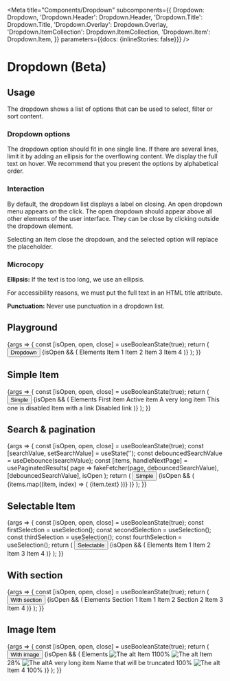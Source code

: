 
<Meta
  title="Components/Dropdown"
  subcomponents={{
    Dropdown: Dropdown,
    'Dropdown.Header': Dropdown.Header,
    'Dropdown.Title': Dropdown.Title,
    'Dropdown.Overlay': Dropdown.Overlay,
    'Dropdown.ItemCollection': Dropdown.ItemCollection,
    'Dropdown.Item': Dropdown.Item,
  }}
  parameters={{docs: {inlineStories: false}}}
/>

# Dropdown (Beta)

## Usage

The dropdown shows a list of options that can be used to select, filter or sort content.

### Dropdown options

The dropdown option should fit in one single line. If there are several lines, limit it by adding an ellipsis for the overflowing content. We display the full text on hover. We recommend that you present the options by alphabetical order.

### Interaction

By default, the dropdown list displays a label on closing. An open dropdown menu appears on the click. The open dropdown should appear above all other elements of the user interface. They can be close by clicking outside the dropdown element.

Selecting an item close the dropdown, and the selected option will replace the placeholder.

### Microcopy

**Ellipsis:** If the text is too long, we use an ellipsis.

For accessibility reasons, we must put the full text in an HTML title attribute.

**Punctuation:** Never use punctuation in a dropdown list.

## Playground

<Canvas>
  <Story name="Standard" height={260}>
    {args => {
      const [isOpen, open, close] = useBooleanState(true);
      return (
        <SpaceContainer height={200}>
          <Dropdown {...args}>
            <Button onClick={open}>
              Dropdown <ArrowDownIcon />
            </Button>
            {isOpen && (
              <Dropdown.Overlay verticalPosition="down" onClose={close}>
                <Dropdown.Header>
                  <Dropdown.Title>Elements</Dropdown.Title>
                </Dropdown.Header>
                <Dropdown.ItemCollection>
                  <Dropdown.Item onClick={action('Clicked')}>Item 1</Dropdown.Item>
                  <Dropdown.Item>Item 2</Dropdown.Item>
                  <Dropdown.Item>Item 3</Dropdown.Item>
                  <Dropdown.Item>Item 4</Dropdown.Item>
                </Dropdown.ItemCollection>
              </Dropdown.Overlay>
            )}
          </Dropdown>
        </SpaceContainer>
      );
    }}
  </Story>
</Canvas>

<ArgsTable story="Standard" />

## Simple Item

<Canvas>
  <Story name="Simple Item" height={300}>
    {args => {
      const [isOpen, open, close] = useBooleanState(true);
      return (
        <SpaceContainer height={290}>
          <Dropdown>
            <Button onClick={open}>
              Simple <ArrowDownIcon />
            </Button>
            {isOpen && (
              <Dropdown.Overlay verticalPosition="down" onClose={close}>
                <Dropdown.Header>
                  <Dropdown.Title>Elements</Dropdown.Title>
                </Dropdown.Header>
                <Dropdown.ItemCollection>
                  <Dropdown.Item>First item</Dropdown.Item>
                  <Dropdown.Item isActive={true}>Active item</Dropdown.Item>
                  <Dropdown.Item onClick={action('Clicked')}>A very long item</Dropdown.Item>
                  <Dropdown.Item onClick={action('Clicked')} disabled={true}>
                    This one is disabled
                  </Dropdown.Item>
                  <Dropdown.Item>
                    <Link target="_blank" href="https://www.youtube.com/watch?v=dQw4w9WgXcQ">
                      Item with a link
                    </Link>
                  </Dropdown.Item>
                  <Dropdown.Item disabled={true}>
                    <Link href="https://www.youtube.com/watch?v=dQw4w9WgXcQ">Disabled link</Link>
                  </Dropdown.Item>
                </Dropdown.ItemCollection>
              </Dropdown.Overlay>
            )}
          </Dropdown>
        </SpaceContainer>
      );
    }}
  </Story>
</Canvas>

## Search & pagination

<Canvas>
  <Story name="Search & pagination" height={500}>
    {args => {
      const [isOpen, open, close] = useBooleanState(true);
      const [searchValue, setSearchValue] = useState('');
      const debouncedSearchValue = useDebounce(searchValue);
      const [items, handleNextPage] = usePaginatedResults(
        page => fakeFetcher(page, debouncedSearchValue),
        [debouncedSearchValue],
        isOpen
      );
      return (
        <SpaceContainer height={500}>
          <Dropdown>
            <Button onClick={open}>
              Simple <ArrowDownIcon />
            </Button>
            {isOpen && (
              <Dropdown.Overlay verticalPosition="down" onClose={close}>
                <Dropdown.Header>
                  <Search
                    onSearchChange={setSearchValue}
                    placeholder="Search"
                    searchValue={searchValue}
                    title="Search"
                  />
                </Dropdown.Header>
                <Dropdown.ItemCollection onNextPage={handleNextPage}>
                  {items.map((item, index) => (
                    <Dropdown.Item key={index}>{item.text}</Dropdown.Item>
                  ))}
                </Dropdown.ItemCollection>
              </Dropdown.Overlay>
            )}
          </Dropdown>
        </SpaceContainer>
      );
    }}
  </Story>
</Canvas>

## Selectable Item

<Canvas>
  <Story name="Item with selection" height={260}>
    {args => {
      const [isOpen, open, close] = useBooleanState(true);
      const firstSelection = useSelection();
      const secondSelection = useSelection();
      const thirdSelection = useSelection();
      const fourthSelection = useSelection();
      return (
        <SpaceContainer height={200}>
          <Dropdown>
            <Button onClick={open}>
              Selectable <ArrowDownIcon />
            </Button>
            {isOpen && (
              <Dropdown.Overlay verticalPosition="down" onClose={close}>
                <Dropdown.Header>
                  <Dropdown.Title>Elements</Dropdown.Title>
                </Dropdown.Header>
                <Dropdown.ItemCollection>
                  <Dropdown.Item>
                    <Checkbox {...firstSelection} /> Item 1
                  </Dropdown.Item>
                  <Dropdown.Item>
                    <Checkbox {...secondSelection} /> Item 2
                  </Dropdown.Item>
                  <Dropdown.Item disabled={true}>
                    <Checkbox {...thirdSelection} /> Item 3
                  </Dropdown.Item>
                  <Dropdown.Item>
                    <Checkbox {...fourthSelection} /> Item 4
                  </Dropdown.Item>
                </Dropdown.ItemCollection>
              </Dropdown.Overlay>
            )}
          </Dropdown>
        </SpaceContainer>
      );
    }}
  </Story>
</Canvas>

## With section

<Canvas>
  <Story name="With section" height={400}>
    {args => {
      const [isOpen, open, close] = useBooleanState(true);
      return (
        <SpaceContainer height={200}>
          <Dropdown>
            <Button onClick={open}>
              With section <ArrowDownIcon />
            </Button>
            {isOpen && (
              <Dropdown.Overlay verticalPosition="down" onClose={close}>
                <Dropdown.Header>
                  <Dropdown.Title>Elements</Dropdown.Title>
                </Dropdown.Header>
                <Dropdown.ItemCollection>
                  <Dropdown.Section>Section 1</Dropdown.Section>
                  <Dropdown.Item>Item 1</Dropdown.Item>
                  <Dropdown.Item>Item 2</Dropdown.Item>
                  <Dropdown.Section>Section 2</Dropdown.Section>
                  <Dropdown.Item>Item 3</Dropdown.Item>
                  <Dropdown.Item>Item 4</Dropdown.Item>
                </Dropdown.ItemCollection>
              </Dropdown.Overlay>
            )}
          </Dropdown>
        </SpaceContainer>
      );
    }}
  </Story>
</Canvas>

## Image Item

<Canvas>
  <Story name="Item with image" height={310}>
    {args => {
      const [isOpen, open, close] = useBooleanState(true);
      return (
        <SpaceContainer height={250}>
          <Dropdown>
            <Button onClick={open}>
              With image <ArrowDownIcon />
            </Button>
            {isOpen && (
              <Dropdown.Overlay verticalPosition="down" onClose={close}>
                <Dropdown.Header>
                  <Dropdown.Title>Elements</Dropdown.Title>
                </Dropdown.Header>
                <Dropdown.ItemCollection>
                  <Dropdown.Item>
                    <Image src="https://picsum.photos/seed/akeneo/200/140" alt="The alt" />
                    Item 1<Badge>100%</Badge>
                  </Dropdown.Item>
                  <Dropdown.Item disabled={true}>
                    <Image src="https://picsum.photos/seed/akenep/200/140" alt="The alt" />
                    Item 2<Badge level="danger">8%</Badge>
                  </Dropdown.Item>
                  <Dropdown.Item disabled={true}>
                    <Image src="https://picsum.photos/seed/akeneq/200/140" alt="The alt" />A very long item Name that
                    will be truncated
                    <Badge>100%</Badge>
                  </Dropdown.Item>
                  <Dropdown.Item>
                    <Image src="https://picsum.photos/seed/akener/200/140" alt="The alt" />
                    <Link target="_blank" href="https://www.youtube.com/watch?v=dQw4w9WgXcQ">
                      Item 4
                    </Link>
                    <Badge>100%</Badge>
                  </Dropdown.Item>
                </Dropdown.ItemCollection>
              </Dropdown.Overlay>
            )}
          </Dropdown>
        </SpaceContainer>
      );
    }}
  </Story>
</Canvas>
